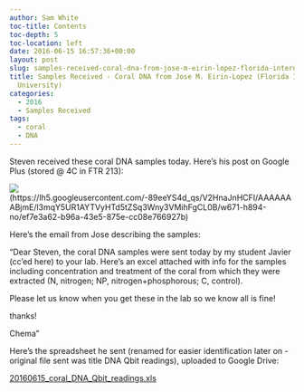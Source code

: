 ```yaml
---
author: Sam White
toc-title: Contents
toc-depth: 5
toc-location: left
date: 2016-06-15 16:57:36+00:00
layout: post
slug: samples-received-coral-dna-from-jose-m-eirin-lopez-florida-international-university
title: Samples Received - Coral DNA from Jose M. Eirin-Lopez (Florida International
  University)
categories:
  - 2016
  - Samples Received
tags:
  - coral
  - DNA
---
```


Steven received these coral DNA samples today. Here's his post on Google Plus (stored @ 4C in FTR 213):



![](https://lh5.googleusercontent.com/-89eeYS4d_qs/V2HnaJnHCFI/AAAAAAABjmE/l3mqY5UR1AYTVyHTd5tZSq3Wny3VMihFgCL0B/w671-h894-no/ef7e3a62-b96a-43e5-875e-cc08e766927b)(https://lh5.googleusercontent.com/-89eeYS4d_qs/V2HnaJnHCFI/AAAAAAABjmE/l3mqY5UR1AYTVyHTd5tZSq3Wny3VMihFgCL0B/w671-h894-no/ef7e3a62-b96a-43e5-875e-cc08e766927b)



Here's the email from Jose describing the samples:

"Dear Steven, the coral DNA samples were sent today by my student Javier (cc'ed here) to your lab. Here's an excel attached with info for the samples including concentration and treatment of the coral from which they were extracted (N, nitrogen; NP, nitrogen+phosphorous; C, control).

Please let us know when you get these in the lab so we know all is fine!

thanks!

Chema"

Here's the spreadsheet he sent (renamed for easier identification later on - original file sent was title DNA Qbit readings), uploaded to Google Drive:

[20160615_coral_DNA_Qbit_readings.xls](https://docs.google.com/spreadsheets/d/1ZhwmJzR8TijgOp4GqLes80YiXgEIYyoRzLmt8GP0Ddk/edit?usp=sharing)
